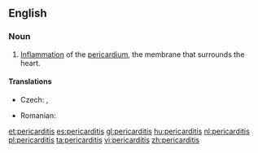 ==English==
{{wikipedia}}

===Noun===
{{en-noun|~|pericarditides}}

# {{context|cardiology|pathology|lang=en}} [[inflammation|Inflammation]] of the [[pericardium]], the membrane that surrounds the heart.

====Translations====
{{trans-top|inflammation of the pericardium, the membrane that surrounds the heart}}
* Czech: {{t-|cs|perikarditida|f}}, {{t-|cs|zánět osrdečníku|m}}
{{trans-mid}}
* Romanian: {{t+|ro|pericardită|f}}
{{trans-bottom}}

[[et:pericarditis]]
[[es:pericarditis]]
[[gl:pericarditis]]
[[hu:pericarditis]]
[[nl:pericarditis]]
[[pl:pericarditis]]
[[ta:pericarditis]]
[[vi:pericarditis]]
[[zh:pericarditis]]